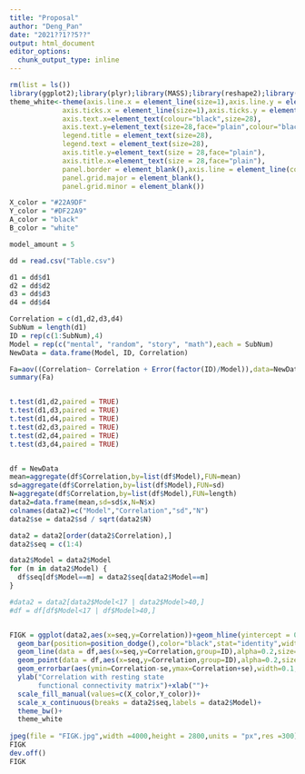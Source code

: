 ---
title: "Proposal"
author: "Deng_Pan"
date: "2021??1??5??"
output: html_document
editor_options: 
  chunk_output_type: inline
---

```{r}
rm(list = ls())
library(ggplot2);library(plyr);library(MASS);library(reshape2);library(factoextra);library(ggpubr);library(cowplot);library(scatterplot3d);library(dplyr);library(multiway);library(tidyr);library(smacof);library(emmeans);
theme_white<-theme(axis.line.x = element_line(size=1),axis.line.y = element_line(size=1),
             axis.ticks.x = element_line(size=1),axis.ticks.y = element_line(size=1),
             axis.text.x=element_text(colour="black",size=28),
             axis.text.y=element_text(size=28,face="plain",colour="black"),
             legend.title = element_text(size=28),
             legend.text = element_text(size=28),
             axis.title.y=element_text(size = 28,face="plain"),
             axis.title.x=element_text(size = 28,face="plain"),
             panel.border = element_blank(),axis.line = element_line(colour = "black",size=1),
             panel.grid.major = element_blank(),  
             panel.grid.minor = element_blank())

X_color = "#22A9DF"
Y_color = "#DF22A9"
A_color = "black"
B_color = "white"

model_amount = 5
```

```{r}
dd = read.csv("Table.csv")

d1 = dd$d1
d2 = dd$d2
d3 = dd$d3
d4 = dd$d4
```

```{r}
Correlation = c(d1,d2,d3,d4)
SubNum = length(d1)
ID = rep(c(1:SubNum),4)
Model = rep(c("mental", "random", "story", "math"),each = SubNum)
NewData = data.frame(Model, ID, Correlation)
```

```{r}
Fa=aov((Correlation~ Correlation + Error(factor(ID)/Model)),data=NewData)
summary(Fa)


t.test(d1,d2,paired = TRUE)
t.test(d1,d3,paired = TRUE)
t.test(d1,d4,paired = TRUE)
t.test(d2,d3,paired = TRUE)
t.test(d2,d4,paired = TRUE)
t.test(d3,d4,paired = TRUE)


df = NewData
mean=aggregate(df$Correlation,by=list(df$Model),FUN=mean)
sd=aggregate(df$Correlation,by=list(df$Model),FUN=sd) 
N=aggregate(df$Correlation,by=list(df$Model),FUN=length)
data2=data.frame(mean,sd=sd$x,N=N$x) 
colnames(data2)=c("Model","Correlation","sd","N")
data2$se = data2$sd / sqrt(data2$N) 

data2 = data2[order(data2$Correlation),]
data2$seq = c(1:4)

data2$Model = data2$Model
for (m in data2$Model) {
  df$seq[df$Model==m] = data2$seq[data2$Model==m]
}

#data2 = data2[data2$Model<17 | data2$Model>40,]
#df = df[df$Model<17 | df$Model>40,]


FIGK = ggplot(data2,aes(x=seq,y=Correlation))+geom_hline(yintercept = 0,size=0.5)+
  geom_bar(position=position_dodge(),color="black",stat="identity",width=0.9,size=0.5)+
  geom_line(data = df,aes(x=seq,y=Correlation,group=ID),alpha=0.2,size=0.5,color="gray")+
  geom_point(data = df,aes(x=seq,y=Correlation,group=ID),alpha=0.2,size=2,color="gray")+
  geom_errorbar(aes(ymin=Correlation-se,ymax=Correlation+se),width=0.1,size=0.8,position=position_dodge(0.9))+
  ylab("Correlation with resting state
       functional connectivity matrix")+xlab("")+
  scale_fill_manual(values=c(X_color,Y_color))+
  scale_x_continuous(breaks = data2$seq,labels = data2$Model)+
  theme_bw()+
  theme_white
 
jpeg(file = "FIGK.jpg",width =4000,height = 2800,units = "px",res =300)
FIGK
dev.off()
FIGK

```
